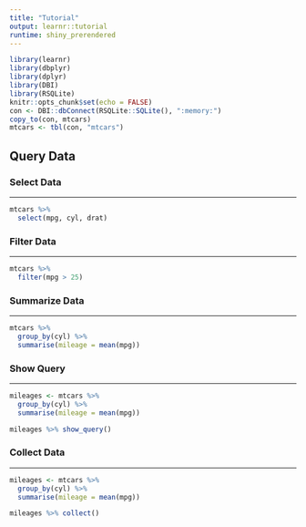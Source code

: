 ```yaml
---
title: "Tutorial"
output: learnr::tutorial
runtime: shiny_prerendered
---
```


```r
library(learnr)
library(dbplyr)
library(dplyr)
library(DBI)
library(RSQLite)
knitr::opts_chunk$set(echo = FALSE)
con <- DBI::dbConnect(RSQLite::SQLite(), ":memory:")
copy_to(con, mtcars)
mtcars <- tbl(con, "mtcars")
```

## Query Data

### Select Data

<hr>

```r
mtcars %>%
  select(mpg, cyl, drat)
```

### Filter Data

<hr>

```r
mtcars %>%
  filter(mpg > 25)
```

### Summarize Data

<hr>

```r
mtcars %>%
  group_by(cyl) %>%
  summarise(mileage = mean(mpg))
```

### Show Query

<hr>

```r
mileages <- mtcars %>%
  group_by(cyl) %>%
  summarise(mileage = mean(mpg))

mileages %>% show_query()
```

### Collect Data

<hr>

```r
mileages <- mtcars %>%
  group_by(cyl) %>%
  summarise(mileage = mean(mpg))

mileages %>% collect()
```